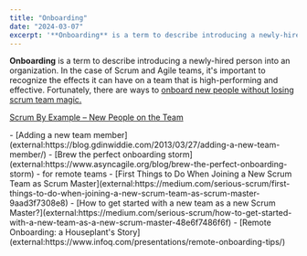 ```yaml
---
title: "Onboarding"
date: "2024-03-07"
excerpt: '**Onboarding** is a term to describe introducing a newly-hired person into an'
---
```


**Onboarding** is a term to describe introducing a newly-hired person into an organization. In the case of Scrum and Agile teams, it's important to recognize the effects it can have on a team that is high-performing and effective. Fortunately, there are ways to [onboard new people without losing scrum team magic.](/blog/onboard-new-people-without-losing-scrum-team-magic)

[Scrum By Example – New People on the Team](/blog/scrummaster-tales-new-people-on-the-team)

<HighlightBox heading="Resource Links" variant="resourceLinks">
- [Adding a new team member](external:https://blog.gdinwiddie.com/2013/03/27/adding-a-new-team-member/)
- [Brew the perfect onboarding storm](external:https://www.asyncagile.org/blog/brew-the-perfect-onboarding-storm) - for remote teams
- [First Things to Do When Joining a New Scrum Team as Scrum Master](external:https://medium.com/serious-scrum/first-things-to-do-when-joining-a-new-scrum-team-as-scrum-master-9aad3f7308e8)
- [How to get started with a new team as a new Scrum Master?](external:https://medium.com/serious-scrum/how-to-get-started-with-a-new-team-as-a-new-scrum-master-48e6f7486f6f)
- [Remote Onboarding: a Houseplant's Story](external:https://www.infoq.com/presentations/remote-onboarding-tips/)
</HighlightBox>
